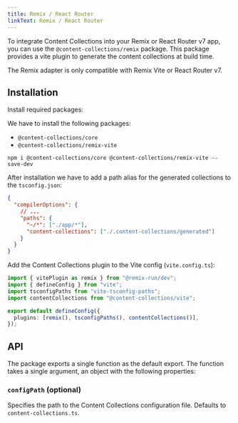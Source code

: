 ```yaml
---
title: Remix / React Router
linkText: Remix / React Router
---
```


To integrate Content Collections into your Remix or React Router v7 app, you can use the `@content-collections/remix` package. This package provides a vite plugin to generate the content collections at build time.

<Callout type="warn" title="Careful">
  The Remix adapter is only compatible with Remix Vite or React Router v7.
</Callout>

## Installation

<div className="steps">
<div className="step">

Install required packages:

We have to install the following packages:

- `@content-collections/core`
- `@content-collections/remix-vite`

```package-install
npm i @content-collections/core @content-collections/remix-vite --save-dev
```

</div>
<div className="step">

After installation we have to add a path alias for the generated collections to the `tsconfig.json`:

```json
{
  "compilerOptions": {
    // ...
    "paths": {
      "~/*": ["./app/*"],
      "content-collections": ["./.content-collections/generated"]
    }
  }
}
```

</div>
<div className="step">

Add the Content Collections plugin to the Vite config (`vite.config.ts`):

```ts
import { vitePlugin as remix } from "@remix-run/dev";
import { defineConfig } from "vite";
import tsconfigPaths from "vite-tsconfig-paths";
import contentCollections from "@content-collections/vite";

export default defineConfig({
  plugins: [remix(), tsconfigPaths(), contentCollections()],
});
```

</div>
</div>

## API

The package exports a single function as the default export. The function takes a single argument, an object with the following properties:

### `configPath` (optional)

Specifies the path to the Content Collections configuration file. Defaults to `content-collections.ts`.
